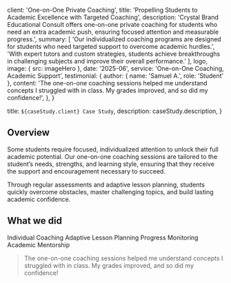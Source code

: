 
  client: 'One-on-One Private Coaching',
  title: 'Propelling Students to Academic Excellence with Targeted Coaching',
  description:
    'Crystal Brand Educational Consult offers one-on-one private coaching for students who need an extra academic push, ensuring focused attention and measurable progress.',
  summary: [
    'Our individualized coaching programs are designed for students who need targeted support to overcome academic hurdles.',
    'With expert tutors and custom strategies, students achieve breakthroughs in challenging subjects and improve their overall performance.'
  ],
  logo,
  image: { src: imageHero },
  date: '2025-06',
  service: 'One-on-One Coaching, Academic Support',
  testimonial: {
    author: { name: 'Samuel A.', role: 'Student' },
    content:
      'The one-on-one coaching sessions helped me understand concepts I struggled with in class. My grades improved, and so did my confidence!',
  },
}

  title: `${caseStudy.client} Case Study`,
  description: caseStudy.description,
}

## Overview

Some students require focused, individualized attention to unlock their full academic potential. Our one-on-one coaching sessions are tailored to the student’s needs, strengths, and learning style, ensuring that they receive the support and encouragement necessary to succeed.

Through regular assessments and adaptive lesson planning, students quickly overcome obstacles, master challenging topics, and build lasting academic confidence.

## What we did

<TagList>
  <TagListItem>Individual Coaching</TagListItem>
  <TagListItem>Adaptive Lesson Planning</TagListItem>
  <TagListItem>Progress Monitoring</TagListItem>
  <TagListItem>Academic Mentorship</TagListItem>
</TagList>

<Blockquote
  author={{ name: 'Samuel A.', role: 'Student' }}
  image={{ src: imageStudent }}
>
  The one-on-one coaching sessions helped me understand concepts I struggled with in class. My grades improved, and so did my confidence!
</Blockquote>

<StatList>
  <StatListItem value="85%" label="Academic improvement" />
  <StatListItem value="3x" label="Confidence growth" />
  <StatListItem value="100%" label="Personalized progress tracking" />
  <StatListItem value="Top 15%" label="Class ranking" />
</StatList>